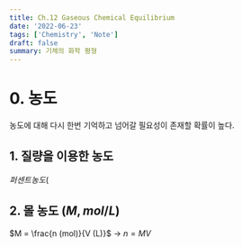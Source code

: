 ```yaml
---
title: Ch.12 Gaseous Chemical Equilibrium
date: '2022-06-23'
tags: ['Chemistry', 'Note']
draft: false
summary: 기체의 화학 평형
---
```


# 0. 농도
농도에 대해 다시 한번 기억하고 넘어갈 필요성이 존재할 확률이 높다.
 
## 1. 질량을 이용한 농도
$퍼센트 농도(%) = \frac{용질의 질량(g)}{용액의 질량(g)} \times {100}$

## 2. 몰 농도 ($M, mol/L$)
$M = \frac{n (mol)}{V (L)}$ -> $n = MV$